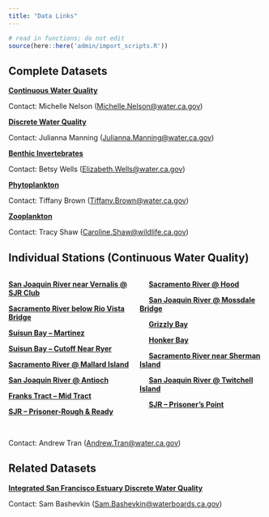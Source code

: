 ```yaml
---
title: "Data Links"
---
```


```r
# read in functions; do not edit
source(here::here('admin/import_scripts.R'))
```

## Complete Datasets

[**Continuous Water Quality**](https://portal.edirepository.org/nis/mapbrowse?scope=edi&identifier=1177)

Contact: Michelle Nelson ([Michelle.Nelson\@water.ca.gov](mailto:Michelle.Nelson@water.ca.gov){.email})

[**Discrete Water Quality**](https://portal.edirepository.org/nis/mapbrowse?scope=edi&identifier=458)

Contact: Julianna Manning ([Julianna.Manning\@water.ca.gov](mailto:Julianna.Manning@water.ca.gov){.email})

[**Benthic Invertebrates**](https://portal.edirepository.org/nis/mapbrowse?scope=edi&identifier=1036)

Contact: Betsy Wells ([Elizabeth.Wells\@water.ca.gov](mailto:Elizabeth.Wells@water.ca.gov){.email})

[**Phytoplankton**](https://portal.edirepository.org/nis/mapbrowse?scope=edi&identifier=1320)

Contact: Tiffany Brown ([Tiffany.Brown\@water.ca.gov](mailto:Tiffany.Brown@water.ca.gov){.email})

[**Zooplankton**](https://portal.edirepository.org/nis/mapbrowse?scope=edi&identifier=522)

Contact: Tracy Shaw ([Caroline.Shaw\@wildlife.ca.gov](mailto:Caroline.Shaw@wildlife.ca.gov){.email})

## Individual Stations (Continuous Water Quality)

::::: {style="display: flex;"}
<div>

[**San Joaquin River near Vernalis \@ SJR Club**](https://cdec.water.ca.gov/dynamicapp/QueryF?s=SJR)

[**Sacramento River below Rio Vista Bridge**](https://cdec.water.ca.gov/dynamicapp/QueryF?s=RVB)

[**Suisun Bay – Martinez**](https://cdec.water.ca.gov/dynamicapp/QueryF?s=MRZ)

[**Suisun Bay – Cutoff Near Ryer**](https://cdec.water.ca.gov/dynamicapp/QueryF?s=RYC)

[**Sacramento River \@ Mallard Island**](https://cdec.water.ca.gov/dynamicapp/QueryF?s=MAL)

[**San Joaquin River \@ Antioch**](https://cdec.water.ca.gov/dynamicapp/QueryF?s=ANH)

[**Franks Tract – Mid Tract**](https://cdec.water.ca.gov/dynamicapp/QueryF?s=FRK)

[**SJR – Prisoner-Rough & Ready**](https://cdec.water.ca.gov/dynamicapp/QueryF?s=RRI)

</div>

<div>

  [**Sacramento River \@ Hood**](https://cdec.water.ca.gov/dynamicapp/QueryF?s=SRH)

  [**San Joaquin River \@ Mossdale Bridge**](https://cdec.water.ca.gov/dynamicapp/QueryF?s=MSD)

  [**Grizzly Bay**](https://cdec.water.ca.gov/dynamicapp/QueryF?s=GZL)

  [**Honker Bay**](https://cdec.water.ca.gov/dynamicapp/QueryF?s=HON)

  [**Sacramento River near Sherman Island**](https://cdec.water.ca.gov/dynamicapp/QueryF?s=SSI)

  [**San Joaquin River \@ Twitchell Island**](https://cdec.water.ca.gov/dynamicapp/QueryF?s=TWI)

  [**SJR – Prisoner's Point**](https://cdec.water.ca.gov/dynamicapp/QueryF?s=PPT)

</div>
:::::

<br> Contact: Andrew Tran ([Andrew.Tran\@water.ca.gov](mailto:Andrew.Tran@water.ca.gov){.email})

## Related Datasets

[**Integrated San Francisco Estuary Discrete Water Quality**](https://portal.edirepository.org/nis/mapbrowse?scope=edi&identifier=731)

Contact: Sam Bashevkin ([Sam.Bashevkin\@waterboards.ca.gov](mailto:Sam.Bashevkin@water.ca.gov){.email})
